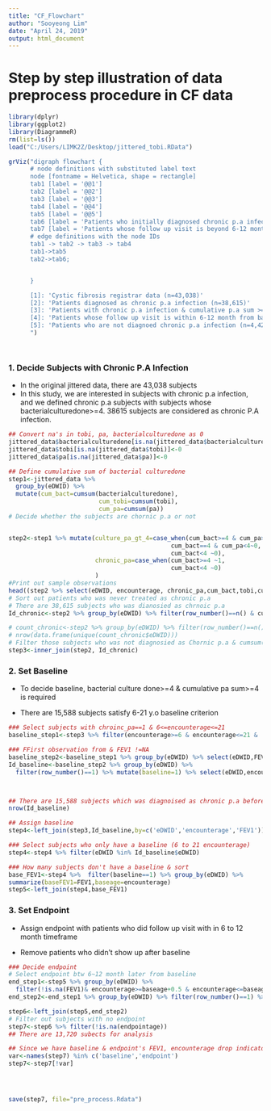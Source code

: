 ---
title: "CF_Flowchart"
author: "Sooyeong Lim"
date: "April 24, 2019"
output: html_document
---
# Step by step illustration of data preprocess procedure in CF data


```{r setup, include=FALSE}
library(dplyr)
library(ggplot2)
library(DiagrammeR)
rm(list=ls())
load("C:/Users/LIMK2Z/Desktop/jittered_tobi.RData")


```




```{r flowchart, echo=FALSE}
grViz("digraph flowchart {
      # node definitions with substituted label text
      node [fontname = Helvetica, shape = rectangle]        
      tab1 [label = '@@1']
      tab2 [label = '@@2']
      tab3 [label = '@@3']
      tab4 [label = '@@4']
      tab5 [label = '@@5']
      tab6 [label = 'Patients who initially diagnosed chronic p.a infection at age over 21 (n=8,066) \n Patients  who diagnosis chornic p.a infection before age 21 but sum p.a is less than 4(n=14,961)']
      tab7 [label = 'Patients whose follow up visit is beyond 6-12 month']
      # edge definitions with the node IDs
      tab1 -> tab2 -> tab3 -> tab4 
      tab1->tab5
      tab2->tab6;


      }

      [1]: 'Cystic fibrosis registrar data (n=43,038)'
      [2]: 'Patients diagnosed as chronic p.a infection (n=38,615)'
      [3]: 'Patients with chronic p.a infection & cumulative p.a sum >=4 at age less than 21 (n=15,588)'
      [4]: 'Patients whose follow up visit is within 6-12 month from baseline visit (n=13,720)'
      [5]: 'Patients who are not diagnoed chronic p.a infection (n=4,423)'
      ")




```

### 1. Decide Subjects with Chronic P.A Infection

* In the original jittered data, there are 43,038 subjects
* In this study, we are interested in subjects with chronic p.a infection, and we defined chronic p.a subjects with subjects whose bacterialculturedone>=4. 38615 subjects are considered as chronic P.A infection.

```{r step2}
## Convert na's in tobi, pa, bacterialculturedone as 0
jittered_data$bacterialculturedone[is.na(jittered_data$bacterialculturedone)]<-0
jittered_data$tobi[is.na(jittered_data$tobi)]<-0
jittered_data$pa[is.na(jittered_data$pa)]<-0

## Define cumulative sum of bacterial culturedone
step1<-jittered_data %>% 
  group_by(eDWID) %>% 
  mutate(cum_bact=cumsum(bacterialculturedone),
                         cum_tobi=cumsum(tobi),
                         cum_pa=cumsum(pa))
# Decide whether the subjects are chornic p.a or not


step2<-step1 %>% mutate(culture_pa_gt_4=case_when(cum_bact>=4 & cum_pa>=4~1,
                                             cum_bact==4 & cum_pa<4~0,
                                             cum_bact<4 ~0),
                        chronic_pa=case_when(cum_bact>=4 ~1,
                                             cum_bact<4 ~0)
                        )
#Print out sample observations
head((step2 %>% select(eDWID, encounterage, chronic_pa,cum_bact,tobi,cum_pa,culture_pa_gt_4)),10)
# Sort out patients who was never treated as chronic p.a
# There are 38,615 subjects who was dianosied as chrnoic p.a
Id_chronic<-step2 %>% group_by(eDWID) %>% filter(row_number()==n() & culture_pa_gt_4==1) %>% select(eDWID)

# count_chronic<-step2 %>% group_by(eDWID) %>% filter(row_number()==n() & chronic_pa==1) %>% select(eDWID)
# nrow(data.frame(unique(count_chronic$eDWID)))
# Filter those subjects who was not diagnosied as Chornic p.a & cumsum(pa)<4
step3<-inner_join(step2, Id_chronic)

```

### 2. Set Baseline


* To decide baseline, bacterial culture done>=4 & cumulative pa sum>=4 is required

* There are 15,588 subjects satisfy 6-21 y.o baseline criterion

```{r step_baseline}
### Select subjects with chroinc_pa==1 & 6<=encounterage<=21
baseline_step1<-step3 %>% filter(encounterage>=6 & encounterage<=21 & !is.na(FEV1) & culture_pa_gt_4==1)

### FFirst observation from & FEV1 !=NA 
baseline_step2<-baseline_step1 %>% group_by(eDWID) %>% select(eDWID,FEV1,tobi,encounterage, cum_tobi, culture_pa_gt_4) 
Id_baseline<-baseline_step2 %>% group_by(eDWID) %>% 
  filter(row_number()==1) %>% mutate(baseline=1) %>% select(eDWID,encounterage, FEV1,baseline)



## There are 15,588 subjects which was diagnoised as chronic p.a before 21 yr old.
nrow(Id_baseline)

## Assign baseline
step4<-left_join(step3,Id_baseline,by=c('eDWID','encounterage','FEV1'))

### Select subjects who only have a baseline (6 to 21 encounterage)
step4<-step4 %>% filter(eDWID %in% Id_baseline$eDWID)

### How many subjects don't have a baseline & sort
base_FEV1<-step4 %>%  filter(baseline==1) %>% group_by(eDWID) %>%
summarize(baseFEV1=FEV1,baseage=encounterage)
step5<-left_join(step4,base_FEV1)

```


### 3. Set Endpoint

* Assign endpoint with patients who did follow up visit with in 6 to 12 month timeframe

* Remove patients who didn't show up after baseline
```{r step_endpoint}
### Decide endpoint
# Select endpoint btw 6~12 month later from baseline
end_step1<-step5 %>% group_by(eDWID) %>% 
  filter(!is.na(FEV1)& encounterage>=baseage+0.5 & encounterage<=baseage+1)
end_step2<-end_step1 %>% group_by(eDWID) %>% filter(row_number()==1) %>% summarize(endpoint=1, endpointFEV1=FEV1, endpointage=encounterage)

step6<-left_join(step5,end_step2)
# Filter out subjects with no endpoint  
step7<-step6 %>% filter(!is.na(endpointage))
## There are 13,720 subects for analysis

## Since we have baseline & endpoint's FEV1, encounterage drop indicator
var<-names(step7) %in% c('baseline','endpoint')
step7<-step7[!var]




save(step7, file="pre_process.Rdata")


```



